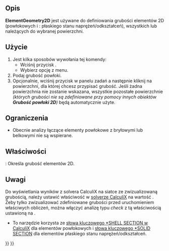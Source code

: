 <languages/>

{{Docnav
|[[FEM_ElementRotation1D/pl|Obrót belki]]
|[[FEM_ElementFluid1D/pl|Przekrój dla przepływu 1D]]
|[[FEM_Workbench/pl|środowisko pracy MES]]
|IconL=FEM_ElementRotation1D.svg
|IconR=FEM_ElementFluid1D.svg
|IconC=Workbench_FEM.svg
}}

{{GuiCommandContainer|
{{GuiCommand/pl
|Name=FEM ElementGeometry2D
|Name/pl=MES: Grubość powłoki
|MenuLocation=Model → Geometria elementu → Grubość powłoki
|Workbenches=[[FEM_Workbench/pl|MES]]
|Shortcut={{KEY|C}} {{KEY|S}}
|SeeAlso=[[FEM_tutorial/pl|Poradnik MES]]
}}
{{GuiCommandFemInfo/pl
|Solvers=Wszystkie
}}
}}

<span id="Description"></span>
==Opis==

'''ElementGeometry2D''' jest używane do definiowania grubości elementów 2D (powłokowych i {{Version/pl|1.0}}: płaskiego stanu naprężeń/odkształceń), wszystkich lub należących do wybranej powierzchni.

<span id="Usage"></span>
==Użycie==

# Jest kilka sposobów wywołania tej komendy:
#* Wciśnij przycisk {{Button|[[Image:FEM_ElementGeometry2D.svg|16px]] [[FEM_ElementGeometry2D/pl|Grubość powłoki]]}}.
#* Wybierz opcję {{MenuCommand|Model → Geometria elementu → [[Image:FEM_ElementGeometry2D.svg|16px]] Grubość powłoki}} z menu.
# Podaj grubość powłoki.
# Opcjonalnie, wciśnij przycisk {{Button|Dodaj}} w panelu zadań a następnie kliknij na powierzchni, dla której chcesz przypisać grubość. Jeśli żadna powierzchnia nie zostanie wskazana, wszystkie pozostałe powierzchnie ''(których grubości nie są zdefiniowane przy pomocy innych obiektów '''Grubość powłoki 2D''')'' będą automatycznie użyte.

<span id="Limitations"></span>
==Ograniczenia==

* Obecnie analizy łączące elementy powłokowe z bryłowymi lub belkowymi nie są wspierane.

<span id="Properties"></span>
==Właściwości==

{{PropertyData|Grubość}}: Określa grubość elementów 2D.

<span id="Notes"></span>
==Uwagi==

<div class="mw-translate-fuzzy">
Do wyświetlania wyników z solvera CalculiX na siatce ze zwizualizowaną grubością, należy ustawić właściwość {{incode|Beam Shell Result Output 3D}} w [[FEM_SolverCalculixCxxtools/pl|solverze CalculiX]] na wartość {{True/pl}}. Żeby tylko zwizualizować zdefiniowane grubości przed uruchomieniem właściwych obliczeń, można włączyć analizę typu ''check'' z tą właściwością ustawioną na {{True/pl}}.
* To narzędzie korzysta ze [https://web.mit.edu/calculix_v2.7/CalculiX/ccx_2.7/doc/ccx/node238.html słowa kluczowego *SHELL SECTION w CalculiX] dla elementów powłokowych i [https://web.mit.edu/calculix_v2.7/CalculiX/ccx_2.7/doc/ccx/node239.html słowa kluczowego *SOLID SECTION] dla elementów płaskiego stanu naprężeń/odkształceń.
</div>


{{Docnav
|[[FEM_ElementRotation1D/pl|Obrót belki]]
|[[FEM_ElementFluid1D/pl|Przekrój dla przepływu 1D]]
|[[FEM_Workbench/pl|środowisko pracy MES]]
|IconL=FEM_ElementRotation1D.svg
|IconR=FEM_ElementFluid1D.svg
|IconC=Workbench_FEM.svg
}}

{{FEM Tools navi{{#translation:}}}}
{{Userdocnavi{{#translation:}}}}